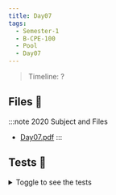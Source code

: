 ```yaml
---
title: Day07
tags:
  - Semester-1
  - B-CPE-100
  - Pool
  - Day07
---
```

> Timeline: ?


## Files 📂

:::note 2020 Subject and Files
- [Day07.pdf](https://github.com/Studio-17/Epitech-Subjects/raw/main/Semester-1/B-CPE-100/Pool/Day07/Day07.pdf)
:::

## Tests 🤖
<details>
  <summary>Toggle to see the tests</summary>
  <div>
Yo
  </div>
</details>

